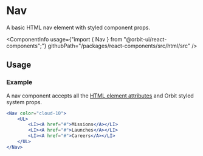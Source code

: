 
<Meta
    title="Html elements/Nav"
    id="html-nav"
/>

# Nav

<Tagline>A basic HTML nav element with styled component props.</Tagline>

<ComponentInfo
    usage={"import { Nav } from \"@orbit-ui/react-components\";"}
    githubPath="/packages/react-components/src/html/src"
/>

## Usage

### Example

A nav component accepts all the [HTML element attributes](https://developer.mozilla.org/en-US/docs/Web/HTML/Element/nav) and Orbit styled system props.

```jsx
<Nav color="cloud-10">
    <UL>
        <LI><A href="#">Missions</A></LI>
        <LI><A href="#">Launches</A></LI>
        <LI><A href="#">Careers</A></LI>
    </UL>
</Nav>
```
